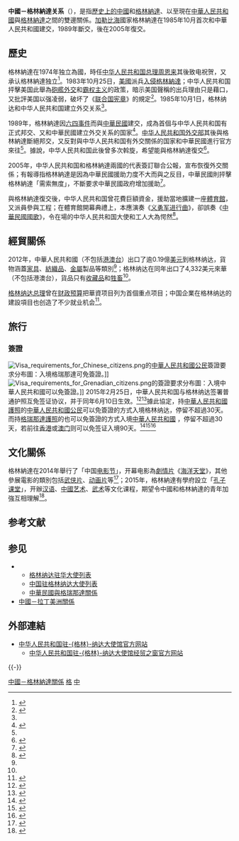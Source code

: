 {{NoteTA|G1=地名}}

{{not|中華民國與格瑞那達關係}}

{{Dablink|關於其他「中」字國家與「格」字國家的外交關係，詳見'''[[中格關係|中格關係 (消歧義)]]'''。}}

{{Infobox bilateral relations|中國－格林納達|中國|格林納達|map=China Grenada Locator.png|mission1=[[中國駐格林納達大使館|中國駐格林納達大使館]]|mission2=[[格林納達駐華大使館|格林納達駐華大使館]]|envoytitle1=[[中國駐格林納達大使列表|大使]]|envoy1=[[韦宏添|韦宏添]]|envoytitle2=[[格林納達駐華大使列表|大使]]|envoy2=[[戴艾美|戴艾美]]<ref>{{cite web |title = 驻华大使到任顺序及递交国书日期 |url = https://www.mfa.gov.cn/web/lbfw_673061/fgzl_673083/202201/t20220114_10495616.shtml |publisher = 中华人民共和国外交部 }}</ref>}}

'''中國－格林納達关系'''（{{lang-en|China–Grenada relations}}），是指[[中國歷史|歷史上的中國]]和[[格林納達歷史|格林納達]]、以至現在[[中華人民共和國|中華人民共和國]]與[[格林納達|格林納達]]之間的雙邊關係。[[加勒比海|加勒比海]]國家格林納達在1985年10月首次和中華人民共和國建交，1989年斷交，後在2005年復交。

== 歷史 ==
格林納達在1974年独立為國，時任[[中华人民共和国总理|中华人民共和国总理]][[周恩来|周恩来]]其後致电祝贺，又承认格林納達独立<ref name=esta>{{cite book|author1=孙维本|author2=邵奇惠|title=中华人民共和国政务大辞典|issue=1|publisher=黑龙江科学技术出版社|year=1992}}</ref>{{Rp|727}}。1983年10月25日，[[美國|美國]]派兵[[入侵格林納達|入侵格林納達]]；中华人民共和国抨擊美国此舉為[[砲艦外交|砲艦外交]]和[[霸权主义|霸权主义]]的政策，暗示美国聲稱的出兵理由只是藉口，又批評美国以强凌弱，破坏了《[[联合国宪章|联合国宪章]]》的規定<ref>{{cite book|author1=谢益显 (編)|title=中国外交史: 中华人民共和国时期 : 1979~1994|issue=2|publisher=河南人民出版社|year=1995}}</ref>{{Rp|84}}。1985年10月1日，格林纳达和中华人民共和国建立外交关系<ref name=esta/>{{Rp|727}}。

1989年，格林納達因[[六四事件|六四事件]]而與[[中華民國|中華民國]]建交，成為首個与中华人民共和国有正式邦交、又和中華民國建立外交关系的国家<ref>{{cite book|author1=高文阁|title=台湾与大陆风云四十年|publisher=吉林文史出版社|year=1991}}</ref>。[[中华人民共和国外交部|中华人民共和国外交部]]其後與格林納達斷絕邦交，又反對與中华人民共和国有外交關係的国家和中華民國進行官方來往<ref name=break/>。據說，中华人民共和国此後曾多次斡旋，希望能與格林納達復交<ref name=break>{{cite journal|title=爭鳴|issue=141–146|publisher=百家出版社|year=1989}}</ref>{{Rp|86}}。

2005年，中华人民共和国和格林納達兩國的代表簽訂聯合公報，宣布恢復外交關係；有報導指格林納達是因為中華民國援助力度不大而與之反目，中華民國則抨擊格林納達「需索無度」{{sic}}，不斷要求中華民國政府增加援助<ref>{{cite news|title=台金錢外交再遭挫敗 北京與格林納達復交|url=http://hk.apple.nextmedia.com/international/art/20050121/4603974|accessdate=2015-06-22|publisher=香港蘋果日報|date=2005-01-21|archive-date=2015-06-22|archive-url=https://web.archive.org/web/20150622212420/http://hk.apple.nextmedia.com/international/art/20050121/4603974|dead-url=no}}</ref>。

與格林納達復交後，中华人民共和国曾花費巨額資金，援助當地擴建一座[[體育館|體育館]]，又派員參與工程；在體育館開幕典禮上，{{link-en|格林納達警察|Law enforcement in Grenada|格林納達皇家警察樂隊}}本應演奏《[[义勇军进行曲|义勇军进行曲]]》，卻誤奏《[[中華民國國歌|中華民國國歌]]》，令在場的中华人民共和国大使和工人大為愕然<ref>{{cite news|title=華援建體館 揭幕擺烏龍 島國奏錯《三民主義》歌|url=http://the-sun.on.cc/channels/news/20070205/20070205015925_0000.html|accessdate=2015-06-22|publisher=太陽報|date=2007-02-05|archiveurl=https://web.archive.org/web/20150622104653/http://the-sun.on.cc/channels/news/20070205/20070205015925_0000.html|archivedate=2015-06-22|deadurl=no}}</ref>{{unreliable source?}}。

== 經貿關係 ==
{{Gallery
|title=中國－格林纳达貿易的商品比例
|width=300
|height=250
|align=center
|lines=1
|File:产品中国出口到格林纳达 (2012).PNG|中國出口到格林纳达的商品（2012年）<ref name=trade1>{{cite web|author=Alexander Simoes|title=产品中国出口到格林纳达 (2012)|url=https://atlas.media.mit.edu/zh/explore/tree_map/hs/export/chn/grd/show/2012/|publisher=Observatory of Economic Complexity|accessdate=2015-06-22|archive-date=2015-06-22|archive-url=https://web.archive.org/web/20150622202604/https://atlas.media.mit.edu/zh/explore/tree_map/hs/export/chn/grd/show/2012/|dead-url=no}}</ref>
|File:产品格林纳达出口到中国 (2012).PNG|格林纳达出口到中國的商品（2012年）<ref name=trade2>{{cite web|author=Alexander Simoes|title=产品格林纳达出口到中国 (2012)|url=https://atlas.media.mit.edu/zh/explore/tree_map/hs/export/grd/chn/show/2012/|publisher=Observatory of Economic Complexity|accessdate=2015-06-22|archive-date=2015-06-22|archive-url=https://web.archive.org/web/20150622202315/https://atlas.media.mit.edu/zh/explore/tree_map/hs/export/grd/chn/show/2012/|dead-url=no}}</ref>
}}
2012年，中華人民共和國（不包括[[港澳台|港澳台]]）出口了逾0.19億[[美元|美元]]到格林纳达，貨物涵蓋[[家具|家具]]、[[紡織品|紡織品]]、[[金屬|金屬]]製品等類別<ref name=trade1/>；格林纳达在同年出口了4,332美元來華（不包括港澳台），貨品只有[[收藏品|收藏品]]和[[牲畜|牲畜]]<ref name=trade2/>。

[[格林纳达总理|格林纳达总理]]曾在[[财政预算|财政预算]]把華資项目列为首個重点项目；中国企業在格林纳达的建設項目也创造了不少就业机会<ref>{{cite web|title=中格合作再谱新篇章|url=http://gd.chineseembassy.org/chn/ywxm/t1114478.htm|publisher=中华人民共和国驻格林纳达大使馆|accessdate=2015-06-22|archiveurl=https://web.archive.org/web/20150622134243/http://gd.chineseembassy.org/chn/ywxm/t1114478.htm|archivedate=2015-06-22|deadurl=yes|date=2014-01-03}}</ref>。

== 旅行 ==
===簽證===
[[File:Visa_requirements_for_Chinese_citizens.png|thumb]]的[[中華人民共和國公民|中華人民共和國公民]]簽證要求分布圖：入境格瑞那達可免簽證。]]
[[File:Visa_requirements_for_Grenadian_citizens.png|thumb]]的{{link-en|格瑞那達人口|Demographics of Grenada|格瑞那達公民}}簽證要求分布圖：入境中華人民共和國可以免簽證。]]
{{see also|中華人民共和國簽證政策|中華人民共和國公民簽證要求}}
{{see also|格瑞那達簽證政策|格瑞那達公民簽證要求}}
2015年2月25日，中華人民共和国与格林纳达签署普通护照互免签证协议，并于同年6月10日生效。<ref>{{cite web|author=新华网|title=中国与格林纳达签署全面互免签证协议|url=http://news.xinhuanet.com/2015-02/26/c_1114439549.htm|access-date=2015-03-30|archive-url=https://web.archive.org/web/20150226100322/http://news.xinhuanet.com/2015-02/26/c_1114439549.htm|archive-date=2015-02-26|dead-url=no}}</ref><ref>{{cite web|author1=中国领事服务网|title=中国政府和格林纳达政府关于互免签证的协定将于2015年6月10日生效|url=http://cs.mfa.gov.cn/gyls/lsgz/fwxx/t1265777.shtml|access-date=2015年5月23日|archive-url=https://web.archive.org/web/20160304131007/http://cs.mfa.gov.cn/gyls/lsgz/fwxx/t1265777.shtml|archive-date=2016年3月4日|dead-url=no}}</ref>據此協定，持[[中華人民共和國護照|中華人民共和國護照]]的[[中華人民共和國公民|中華人民共和國公民]]可以免簽證的方式入境格林纳达，停留不超過30天。而持[[格瑞那達護照|格瑞那達護照]]的{{link-en|格瑞那達人口|Demographics of Grenada|格瑞那達公民}}也可以免簽證的方式入境[[中華人民共和國|中華人民共和國]] ，停留不超過30天，若前往[[香港|香港]]或[[澳门|澳门]]则可以免签证入境90天。<ref name="HKvisareq">{{cite web|url=https://www.immd.gov.hk/eng/services/visas/visit-transit/visit-visa-entry-permit.html#part2|title=Visit Visa / Entry Permit Requirements for the Hong Kong Special Administrative Region}}</ref><ref name="VisitFAQ">{{cite web|url=http://www.immd.gov.hk/eng/faq/visit-transit.html|title=Visit / Transit - Immigration Department}}</ref><ref name="tim">{{Timatic Visa Policy|country=HK|access-date=1 April 2017}}</ref>

== 文化關係 ==
格林納達在2014年舉行了「中国[[电影节|电影节]]」，开幕电影為[[劇情片|劇情片]]《[[海洋天堂|海洋天堂]]》，其他參展電影的類別包括[[武侠片|武侠片]]、[[动画片|动画片]]等<ref>{{cite web|title=首届中国电影节在格隆重开幕|url=http://gd.chineseembassy.org/chn/zjsg/t1127608.htm|publisher=中华人民共和国驻格林纳达大使馆|accessdate=2015-06-22|archiveurl=https://web.archive.org/web/20150622141817/http://gd.chineseembassy.org/chn/zjsg/t1127608.htm|archivedate=2015-06-22|deadurl=yes|date=2014-02-12}}</ref>；2015年，格林納達有學府設立「[[孔子课堂|孔子课堂]]」，开辦[[汉语|汉语]]、[[中國艺术|中國艺术]]、[[武术|武术]]等文化课程，期望令中國和格林納達的青年加強互相理解<ref>{{cite web|author1=杨婷 (编)|author2=高星|title=格林纳达首个孔子课堂正式揭牌|url=http://news.xinhuanet.com/overseas/2015-01/24/c_1114114293.htm|publisher=新华网|accessdate=2015-06-22|date=2015-01-24}}</ref>。

== 参考文献 ==
{{Reflist|30em}}

== 参见 ==
{{Portal|國際關係|中國|中華人民共和國|格瑞那達}}
* {{link-en|格林納達外交|Foreign relations of Grenada}}
** [[格林纳达驻华大使列表|格林纳达驻华大使列表]]
** [[中国驻格林纳达大使列表|中国驻格林纳达大使列表]]
** [[中華民國與格瑞那達關係|中華民國與格瑞那達關係]]
* [[中國－拉丁美洲關係|中國－拉丁美洲關係]]

== 外部連結 ==
* [http://gd.china-embassy.gov.cn/chn/ 中华人民共和国驻-{格林}-纳达大使馆官方网站]{{zh-hans icon}}{{en icon}}
** [http://gd.mofcom.gov.cn/ 中华人民共和国驻-{格林}-纳达大使馆经贸之窗官方网站]{{zh-hans icon}}

{{-}}
{{中華人民共和國外交}}
{{格林納達外交}}

[[Category:中國－格林納達關係|]]
[[Category:中國與美洲國家關係|格]]
[[Category:格林納達雙邊關係|中]]